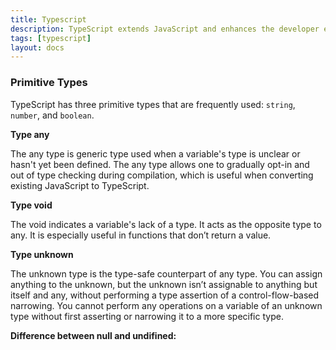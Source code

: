 ```yaml
---
title: Typescript
description: TypeScript extends JavaScript and enhances the developer experience.
tags: [typescript]
layout: docs
---
```


### Primitive Types

TypeScript has three primitive types that are frequently used: `string`, `number`, and `boolean`.

**Type any**

The any type is generic type used when a variable's type is unclear or hasn't yet been defined.
The any type allows one to gradually opt-in and out of type checking during compilation, which is useful when converting existing JavaScript to TypeScript.

**Type void**

The void indicates a variable's lack of a type. It acts as the opposite type to any. It is especially useful in functions that don’t return a value.

**Type unknown**

The unknown type is the type-safe counterpart of any type. You can assign anything to the unknown, but the unknown isn’t assignable to anything but itself and any, without performing a type assertion of a control-flow-based narrowing. You cannot perform any operations on a variable of an unknown type without first asserting or narrowing it to a more specific type.

**Difference between null and undifined:**
